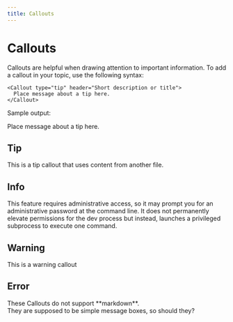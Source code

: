 ```yaml
---
title: Callouts
---
```



# Callouts

Callouts are helpful when drawing attention to important information. To add a callout in your topic, use the following syntax:

```
<Callout type="tip" header="Short description or title">
  Place message about a tip here.
</Callout>
```

Sample output:

<Callout type="tip" header="Short description or title">
  Place message about a tip here.
</Callout>

## Tip

<Callout type="tip" header="Good job!">
  This is a tip callout that uses content from another file.
  <Example />
</Callout>

## Info

<Callout type="info" header="Whoah!">
  This feature requires administrative access, so it may prompt you for an
  administrative password at the command line. It does not permanently elevate
  permissions for the dev process but instead, launches a privileged subprocess
  to execute one command.
</Callout>

## Warning

<Callout type="warning" header="Dang!">
  This is a warning callout
</Callout>

## Error

<Callout type="error" header="Oops!">
  These Callouts do not support **markdown**.
  <br />
  They are supposed to be simple message boxes, so should they?
</Callout>
